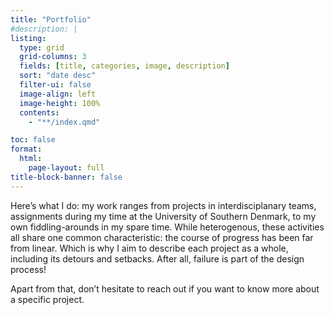 ```yaml
---
title: "Portfolio"
#description: |
listing:
  type: grid
  grid-columns: 3
  fields: [title, categories, image, description]
  sort: "date desc"
  filter-ui: false
  image-align: left
  image-height: 100%
  contents:
    - "**/index.qmd"

toc: false
format:
  html: 
    page-layout: full
title-block-banner: false
---
```


::: {#content-portfolio .text-medium}

Here's what I do: my work ranges from projects in interdisciplanary teams, assignments during my time at the University of Southern Denmark, to my own fiddling-arounds in my spare time. While heterogenous, these activities all share one common characteristic: the course of progress has been far from linear. Which is why I aim to describe each project as a whole, including its detours and setbacks. After all, failure is part of the design process! <br>

Apart from that, don't hesitate to reach out if you want to know more about a specific project.

:::